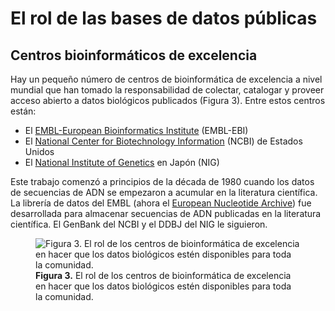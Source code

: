 # El rol de las bases de datos públicas

## Centros bioinformáticos de excelencia

Hay un pequeño número de centros de bioinformática de excelencia a nivel
mundial que han tomado la responsabilidad de colectar, catalogar y proveer
acceso abierto a datos biológicos publicados (Figura 3). Entre estos centros
están:

- El [EMBL-European Bioinformatics Institute](https://www.ebi.ac.uk/) (EMBL-EBI)
- El [National Center for Biotechnology
  Information](http://www.ncbi.nlm.nih.gov/) (NCBI) de Estados Unidos
- El [National Institute of Genetics](https://www.nig.ac.jp/nig/) en Japón
  (NIG)

Este trabajo comenzó a principios de la década de 1980 cuando los datos de
secuencias de ADN se empezaron a acumular en la literatura científica. La
librería de datos del EMBL (ahora el [European Nucleotide
Archive](https://www.ebi.ac.uk/ena)) fue desarrollada para almacenar
secuencias de ADN publicadas en la literatura científica. El GenBank del
NCBI y el DDBJ del NIG le siguieron.

![**Figura 3.** El rol de los centros de bioinformática de excelencia en
hacer que los datos biológicos estén disponibles para toda la
comunidad.](figs/fig_3.svg)
